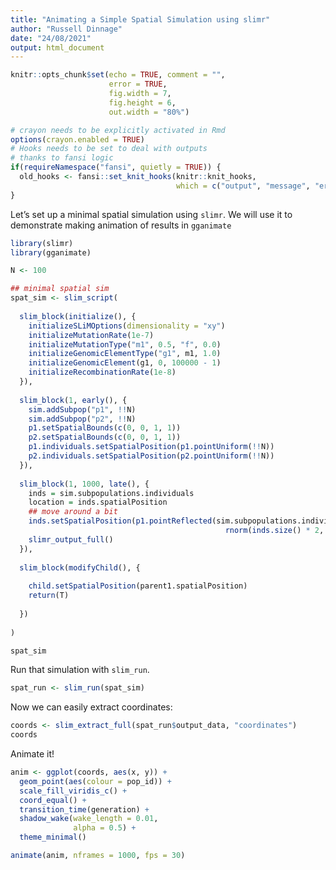 ```yaml
---
title: "Animating a Simple Spatial Simulation using slimr"
author: "Russell Dinnage"
date: "24/08/2021"
output: html_document
---
```


```r
knitr::opts_chunk$set(echo = TRUE, comment = "",
                      error = TRUE,
                      fig.width = 7,
                      fig.height = 6,
                      out.width = "80%")
```

```r
# crayon needs to be explicitly activated in Rmd
options(crayon.enabled = TRUE)
# Hooks needs to be set to deal with outputs
# thanks to fansi logic
if(requireNamespace("fansi", quietly = TRUE)) {
  old_hooks <- fansi::set_knit_hooks(knitr::knit_hooks, 
                                     which = c("output", "message", "error"))
}
```


Let's set up a minimal spatial simulation using `slimr`. We will use it to demonstrate making animation of results in `gganimate`

```r
library(slimr)
library(gganimate)
```

```r
N <- 100

## minimal spatial sim
spat_sim <- slim_script(
  
  slim_block(initialize(), {
    initializeSLiMOptions(dimensionality = "xy")
    initializeMutationRate(1e-7)
    initializeMutationType("m1", 0.5, "f", 0.0)
    initializeGenomicElementType("g1", m1, 1.0)
    initializeGenomicElement(g1, 0, 100000 - 1)
    initializeRecombinationRate(1e-8)
  }),
  
  slim_block(1, early(), {
    sim.addSubpop("p1", !!N)
    sim.addSubpop("p2", !!N)
    p1.setSpatialBounds(c(0, 0, 1, 1))
    p2.setSpatialBounds(c(0, 0, 1, 1))
    p1.individuals.setSpatialPosition(p1.pointUniform(!!N))
    p2.individuals.setSpatialPosition(p2.pointUniform(!!N))
  }),
  
  slim_block(1, 1000, late(), {
    inds = sim.subpopulations.individuals
  	location = inds.spatialPosition
  	## move around a bit
  	inds.setSpatialPosition(p1.pointReflected(sim.subpopulations.individuals.spatialPosition +
  	                                            rnorm(inds.size() * 2, 0, 0.01)))
  	slimr_output_full()
  }),
  
  slim_block(modifyChild(), {
    
    child.setSpatialPosition(parent1.spatialPosition)
    return(T)
    
  })
  
)

spat_sim
```

Run that simulation with `slim_run`.

```r
spat_run <- slim_run(spat_sim)
```

Now we can easily extract coordinates:

```r
coords <- slim_extract_full(spat_run$output_data, "coordinates")
coords
```

Animate it!

```r
anim <- ggplot(coords, aes(x, y)) +
  geom_point(aes(colour = pop_id)) +
  scale_fill_viridis_c() +
  coord_equal() +
  transition_time(generation) +
  shadow_wake(wake_length = 0.01,
              alpha = 0.5) +
  theme_minimal()

animate(anim, nframes = 1000, fps = 30)
```